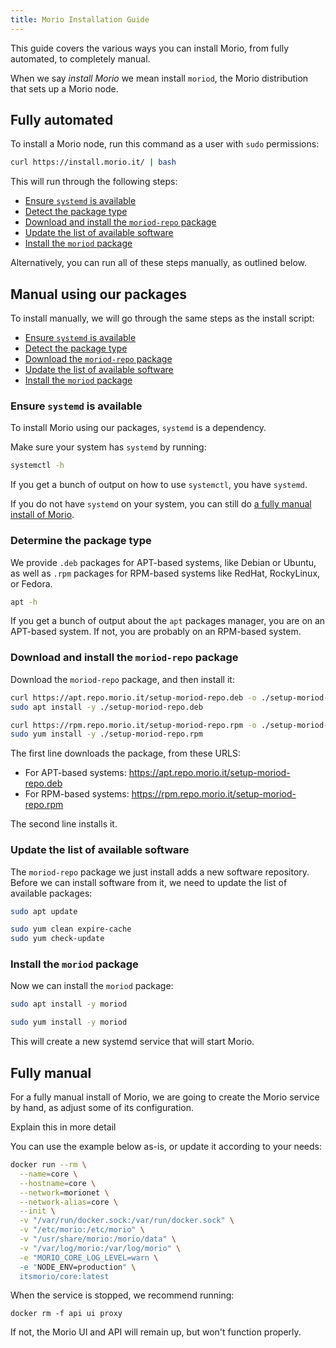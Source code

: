 ```yaml
---
title: Morio Installation Guide
---
```



This guide covers the various ways you can install Morio, from fully automated,
to completely manual.

When we say _install Morio_ we mean install `moriod`, the Morio distribution
that sets up a Morio node.

<ReleaseChannels />

## Fully automated

To install a Morio node, run this command as a user with `sudo` permissions:

```sh
curl https://install.morio.it/ | bash
```

This will run through the following steps:

- [Ensure `systemd` is available](#ensure-systemd-is-available)
- [Detect the package type](#determine-the-package-type)
- [Download and install the `moriod-repo` package](#download-and-install-the-moriod-repo-package)
- [Update the list of available software](##update-the-list-of-available-sofware)
- [Install the `moriod` package](#install-the-moriod-package)

Alternatively, you can run all of these steps manually, as outlined below.

## Manual using our packages

To install manually, we will go through the same steps as the install script:

- [Ensure `systemd` is available](#ensure-systemd-is-available)
- [Detect the package type](#determine-the-package-type)
- [Download the `moriod-repo` package](#download-the-moriod-repo-package)
- [Update the list of available software](##update-the-list-of-available-sofware)
- [Install the `moriod` package](#install-the-moriod-package)

### Ensure `systemd` is available

To install Morio using our packages, `systemd` is a dependency.

Make sure your system has `systemd` by running:

```sh
systemctl -h
```

If you get a bunch of output on how to use `systemctl`, you have `systemd`.

<Tip>

If you do not have `systemd` on your system, you can still do [a fully manual
install of Morio](#fully-manual).

</Tip>

### Determine the package type

We provide `.deb` packages for APT-based systems, like Debian or Ubuntu, as well as `.rpm` packages for RPM-based systems like RedHat, RockyLinux, or Fedora.

```sh
apt -h
```

If you get a bunch of output about the `apt` packages manager, you are on an APT-based system.
If not, you are probably on an RPM-based system.

### Download and install the `moriod-repo` package

Download the `moriod-repo` package, and then install it:

<Tabs>
<TabItem value="deb" label="On APT-based systems">

```sh
curl https://apt.repo.morio.it/setup-moriod-repo.deb -o ./setup-moriod-repo.deb
sudo apt install -y ./setup-moriod-repo.deb
```

</TabItem>
<TabItem value="rpm" label="On RPM-based systems">

```sh
curl https://rpm.repo.morio.it/setup-moriod-repo.rpm -o ./setup-moriod-repo.rpm
sudo yum install -y ./setup-moriod-repo.rpm
```

</TabItem>
</Tabs>

The first line downloads the package, from these URLS:

- For APT-based systems: https://apt.repo.morio.it/setup-moriod-repo.deb
- For RPM-based systems: https://rpm.repo.morio.it/setup-moriod-repo.rpm

The second line installs it.

### Update the list of available software

The `moriod-repo` package we just install adds a new software repository.
Before we can install software from it, we need to update the list of available packages:

<Tabs>
<TabItem value="deb" label="On APT-based systems">

```sh
sudo apt update
```

</TabItem>
<TabItem value="rpm" label="On RPM-based systems">

```sh
sudo yum clean expire-cache
sudo yum check-update
```

</TabItem>
</Tabs>


### Install the `moriod` package

Now we can install the `moriod` package:

<Tabs>
<TabItem value="deb" label="On APT-based systems">

```sh
sudo apt install -y moriod
```

</TabItem>
<TabItem value="rpm" label="On RPM-based systems">

```sh
sudo yum install -y moriod
```

</TabItem>
</Tabs>

This will create a new systemd service that will start Morio.

## Fully manual

For a fully manual install of Morio, we are going to create the Morio service
by hand, as adjust some of its configuration.

<Fixme>Explain this in more detail</Fixme>

You can use the example below as-is, or update it according to your needs:

```sh
docker run --rm \
  --name=core \
  --hostname=core \
  --network=morionet \
  --network-alias=core \
  --init \
  -v "/var/run/docker.sock:/var/run/docker.sock" \
  -v "/etc/morio:/etc/morio" \
  -v "/usr/share/morio:/morio/data" \
  -v "/var/log/morio:/var/log/morio" \
  -e "MORIO_CORE_LOG_LEVEL=warn \
  -e "NODE_ENV=production" \
  itsmorio/core:latest
```

When the service is stopped, we recommend running:

```
docker rm -f api ui proxy
```

If not, the Morio UI and API will remain up, but won't function properly.



